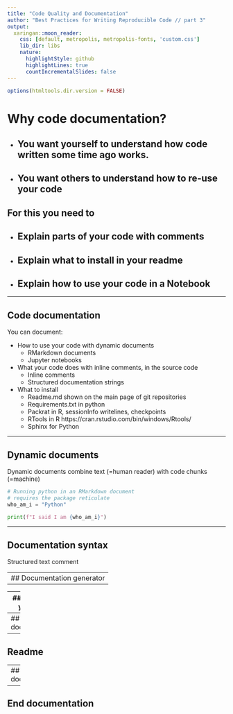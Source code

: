 ```yaml
---
title: "Code Quality and Documentation"
author: "Best Practices for Writing Reproducible Code // part 3"
output:
  xaringan::moon_reader:
    css: [default, metropolis, metropolis-fonts, 'custom.css']
    lib_dir: libs
    nature:
      highlightStyle: github
      highlightLines: true
      countIncrementalSlides: false
---
```

```r
options(htmltools.dir.version = FALSE)
```

# Why code documentation?

* ## You want yourself to understand how code written some time ago works.

* ## You want others to understand how to re-use your code

## For this you need to 
* ## Explain parts of your code with comments
* ## Explain what to install in your readme
* ## Explain how to use your code in a Notebook

---

## Code documentation

You can document:

- How to use your code with dynamic documents
  - RMarkdown documents
  - Jupyter notebooks
  
- What your code does with inline comments, in the source code
  - Inline comments
  - Structured documentation strings
  
- What to install
  - Readme.md shown on the main page of git repositories
  - Requirements.txt in python
  - Packrat in R, sessionInfo writelines, checkpoints
  - RTools in R https://cran.rstudio.com/bin/windows/Rtools/
  - Sphinx for Python

---

## Dynamic documents

Dynamic documents combine text (=human reader) with code chunks (=machine)


```python
# Running python in an RMarkdown document 
# requires the package reticulate
who_am_i = "Python"

print(f"I said I am {who_am_i}")
```

---

## Documentation syntax

Structured text comment

---
## Documentation generator
- 

---
## What to  in your code


---
## Hosting documentation


---
## Readme


---
## Hosting documentation

---
## End documentation
